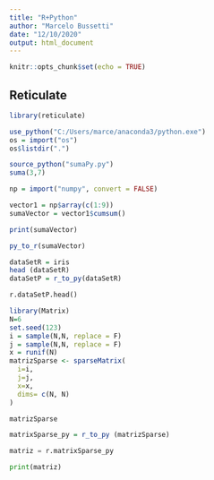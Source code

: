 ```yaml
---
title: "R+Python"
author: "Marcelo Bussetti"
date: "12/10/2020"
output: html_document
---
```


```r
knitr::opts_chunk$set(echo = TRUE)
```

## Reticulate

```r
library(reticulate)

use_python("C:/Users/marce/anaconda3/python.exe")
os = import("os")
os$listdir(".")

```
```r
source_python("sumaPy.py")
suma(3,7)
```

```r
np = import("numpy", convert = FALSE)

vector1 = np$array(c(1:9))
sumaVector = vector1$cumsum()

print(sumaVector)

py_to_r(sumaVector)

```




```r
dataSetR = iris
head (dataSetR)
dataSetP = r_to_py(dataSetR)
```

```python
r.dataSetP.head()
```




```r
library(Matrix)
N=6
set.seed(123)
i = sample(N,N, replace = F)
j = sample(N,N, replace = F)
x = runif(N)
matrizSparse <- sparseMatrix(
  i=i,
  j=j,
  x=x,
  dims= c(N, N)
)

matrizSparse

matrixSparse_py = r_to_py (matrizSparse)
```

```python

matriz = r.matrixSparse_py

print(matriz)

```





